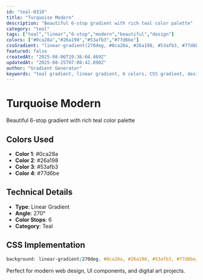 ```yaml
---
id: "teal-0310"
title: "Turquoise Modern"
description: "Beautiful 6-stop gradient with rich teal color palette"
category: "teal"
tags: ["teal","linear","6-stop","modern","beautiful","design"]
colors: ["#0ca28a","#26a198","#53afb3","#77d6be"]
cssGradient: "linear-gradient(270deg, #0ca28a, #26a198, #53afb3, #77d6be)"
featured: false
createdAt: "2025-08-06T19:36:04.469Z"
updatedAt: "2025-08-25T07:08:42.890Z"
author: "Gradient Generator"
keywords: "teal gradient, linear gradient, 6 colors, CSS gradient, design, #0ca28a, #26a198, #53afb3, #77d6be"
---
```


# Turquoise Modern

Beautiful 6-stop gradient with rich teal color palette

## Colors Used
- **Color 1**: #0ca28a
- **Color 2**: #26a198
- **Color 3**: #53afb3
- **Color 4**: #77d6be

## Technical Details
- **Type**: Linear Gradient
- **Angle**: 270°
- **Color Stops**: 6
- **Category**: Teal

## CSS Implementation
```css
background: linear-gradient(270deg, #0ca28a, #26a198, #53afb3, #77d6be);
```

Perfect for modern web design, UI components, and digital art projects.
